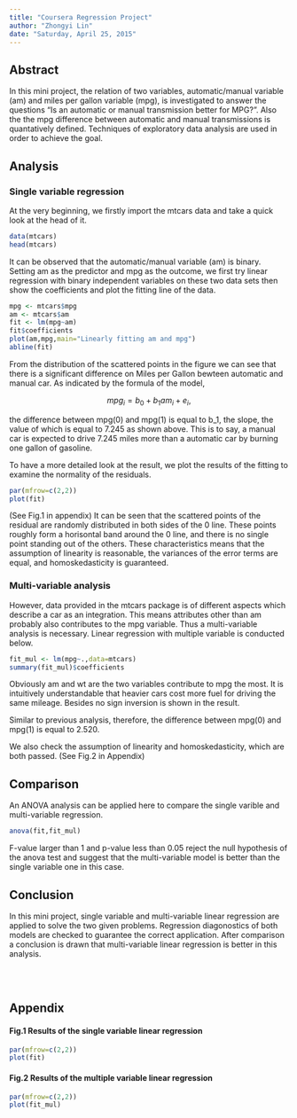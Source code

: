 ---
title: "Coursera Regression Project"
author: "Zhongyi Lin"
date: "Saturday, April 25, 2015"
---
## Abstract
In this mini project, the relation of two variables, automatic/manual variable (am) and miles per gallon variable (mpg), is investigated to answer the questions "Is an automatic or manual transmission better for MPG?". Also the the mpg difference between automatic and manual transmissions is quantatively defined. Techniques of exploratory data analysis are used in order to achieve the goal.

## Analysis
### Single variable regression

At the very beginning, we firstly import the mtcars data and take a quick look at the head of it.

```{r, echo=FALSE}
data(mtcars)
head(mtcars)
```

It can be observed that the automatic/manual variable (am) is binary. Setting am as the predictor and mpg as the outcome, we first try linear regression with binary independent variables on these two data sets then show the coefficients and plot the fitting line of the data.

```{r, fig.width = 4, fig.height = 4}
mpg <- mtcars$mpg
am <- mtcars$am
fit <- lm(mpg~am)
fit$coefficients
plot(am,mpg,main="Linearly fitting am and mpg")
abline(fit)
```

From the distribution of the scattered points in the figure we can see that there is a significant difference on Miles per Gallon bewteen automatic and manual car. As indicated by the formula of the model, 

$$ mpg_i = b_0 + b_1am_i + e_i,$$

the difference between mpg(0) and mpg(1) is equal to b_1, the slope, the value of which is equal to 7.245 as shown above. This is to say, a manual car is expected to drive 7.245 miles more than a automatic car by burning one gallon of gasoline.

To have a more detailed look at the result, we plot the results of the fitting to examine the normality of the residuals.

```{r lm_result, fig.show='hide'}
par(mfrow=c(2,2))
plot(fit)
```

(See Fig.1 in appendix)
It can be seen that the scattered points of the residual are randomly distributed in both sides of the 0 line. These points roughly form a horisontal band around the 0 line, and there is no single point standing out of the others. These characteristics means that the assumption of linearity is reasonable, the variances of the error terms are equal, and homoskedasticity is guaranteed.

### Multi-variable analysis
However, data provided in the mtcars package is of different aspects which describe a car as an integration. This means attributes other than am probably also contributes to the mpg variable. Thus a multi-variable analysis is necessary. Linear regression with multiple variable is conducted below.

```{r}
fit_mul <- lm(mpg~.,data=mtcars)
summary(fit_mul)$coefficients
```

Obviously am and wt are the two variables contribute to mpg the most. It is intuitively understandable that heavier cars cost more fuel for driving the same mileage. Besides no sign inversion is shown in the result.

Similar to previous analysis, therefore, the difference between mpg(0) and mpg(1) is equal to 2.520.

We also check the assumption of linearity and homoskedasticity, which are both passed. (See Fig.2 in Appendix)

## Comparison
An ANOVA analysis can be applied here to compare the single varible and multi-variable regression.

```{r}
anova(fit,fit_mul)
```

F-value larger than 1 and p-value less than 0.05 reject the null hypothesis of the anova test and suggest that the multi-variable model is better than the single variable one in this case.

## Conclusion
In this mini project, single variable and multi-variable linear regression are applied to solve the two given problems. Regression diagonostics of both models are checked to guarantee the correct application. After comparison a conclusion is drawn that multi-variable linear regression is better in this analysis.

<br><br>

## Appendix
#### Fig.1 Results of the single variable linear regression
```{r, fig.height = 6, fig.width = 6, echo = FALSE}
par(mfrow=c(2,2))
plot(fit)
```

#### Fig.2 Results of the multiple variable linear regression
```{r, fig.height = 6, fig.width = 6, echo = FALSE}
par(mfrow=c(2,2))
plot(fit_mul)
```

